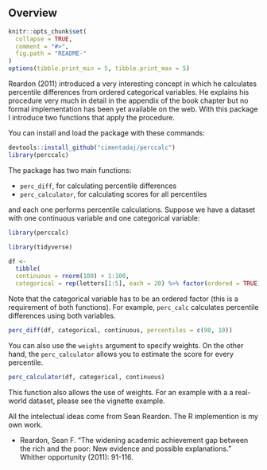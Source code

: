 ## Overview

```r
knitr::opts_chunk$set(
  collapse = TRUE,
  comment = "#>",
  fig.path = "README-"
)
options(tibble.print_min = 5, tibble.print_max = 5)
```

Reardon (2011) introduced a very interesting concept in which he calculates percentile differences from ordered categorical variables. He explains his procedure very much in detail in the appendix of the book chapter but no formal implementation has been yet available on the web. With this package I introduce two functions that apply the procedure.

You can install and load the package with these commands:
```r
devtools::install_github("cimentadaj/perccalc")
library(perccalc)
```

The package has two main functions:

* `perc_diff`, for calculating percentile differences
* `perc_calculator`, for calculating scores for all percentiles

and each one performs percentile calculations. Suppose we have a dataset with one continuous variable and one categorical variable:
```r
library(perccalc)
```

```r
library(tidyverse)

df <-
  tibble(
  continuous = rnorm(100) + 1:100,
  categorical = rep(letters[1:5], each = 20) %>% factor(ordered = TRUE))
```

Note that the categorical variable has to be an ordered factor (this is a requirement of both functions). For example, `perc_calc` calculates percentile differences using both variables.

```r
perc_diff(df, categorical, continuous, percentiles = c(90, 10))
```

You can also use the `weights` argument to specify weights. On the other hand, the `perc_calculator` allows you to estimate the score for every percentile.

```r
perc_calculator(df, categorical, continuous)
```

This function also allows the use of weights. For an example with a a real-world dataset, please see the vignette example.

All the intelectual ideas come from Sean Reardon. The R implemention is my own work.

- Reardon, Sean F. "The widening academic achievement gap between the rich and the poor: New evidence and possible explanations." Whither opportunity (2011): 91-116.
